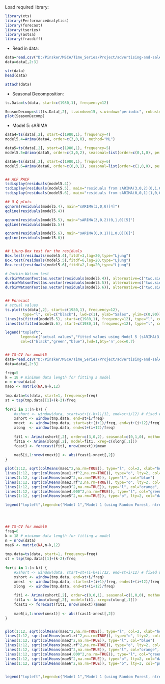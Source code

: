 Load required library:
```r
library(xts)
library(PerformanceAnalytics)
library(forecast)
library(tseries)
library(astsa)
library(fracdiff)
```

- Read in data:
```r
data=read.csv("D:/Pinsker/MSCA/Time_Series/Project/advertising-and-sales-data.csv")
data=data[,2:3]

str(data)
head(data)

attach(data)
```

- Seasonal Decomposition:
```r
ts.Data=ts(data, start=c(1980,1), frequency=12)

SeasonDecomp=stl(ts.Data[,2], t.window=15, s.window="periodic", robust=TRUE)
plot(SeasonDecomp)
```

- Model 5: sARIMA
```r
data4=ts(data[,2], start=c(1980,1), frequency=4)
model5.4=Arima(data4, order=c(3,0,0), method="ML")

data5=ts(data[,2], start=c(1980,1), frequency=5)
model5.5=Arima(data5, order=c(3,0,2), seasonal=list(order=c(0,1,0), period=5), method="ML")

data6=ts(data[,2], start=c(1980,1), frequency=6)
model5.6=Arima(data6, order=c(0,0,1), seasonal=list(order=c(1,0,0), period=6), method="ML")


## ACF PACF
tsdisplay(residuals(model5.4))
tsdisplay(residuals(model5.5), main="residuals from sARIMA(3,0,2)(0,1,0)[5]")
tsdisplay(residuals(model5.6), main="residuals from sARIMA(0,0,1)(1,0,0)[6]")

## Q-Q plots
qqnorm(residuals(model5.4), main="sARIMA(3,0,0)[4]")
qqline(residuals(model5.4))

qqnorm(residuals(model5.5), main="sARIMA(3,0,2)(0,1,0)[5]")
qqline(residuals(model5.5))

qqnorm(residuals(model5.6), main="sARIMA(0,0,1)(1,0,0)[6]")
qqline(residuals(model5.6))


## Ljung-Box test for the residuals
Box.test(residuals(model5.4),fitdf=3,lag=20,type="Ljung")
Box.test(residuals(model5.5),fitdf=6,lag=20,type="Ljung")
Box.test(residuals(model5.6),fitdf=2,lag=20,type="Ljung")

# Durbin-Watson test
durbinWatsonTest(as.vector(residuals(model5.4)), alternative=c("two.sided"))
durbinWatsonTest(as.vector(residuals(model5.5)), alternative=c("two.sided"))
durbinWatsonTest(as.vector(residuals(model5.6)), alternative=c("two.sided"))


## Forecast
# actual values
ts.plot(ts(data[,2], start=c(1980,1), frequency=12), 
        type="l", col=c("black"), lwd=c(1), ylab="Sales", ylim=c(0,90))
lines(ts(fitted(model5.5), start=c(1980,1), frequency=12), type="l", col=c("green"), lwd=c(2))
lines(ts(fitted(model5.6), start=c(1980,1), frequency=12), type="l", col=c("blue"), lwd=c(2))

legend("topleft", 
       legend=c("actual values","fitted values using Model 5 (sARIMA(3,0,2)(0,1,0)[5])", "fitted values using Model 6 (sARIMA(0,0,1)(1,0,0)[6])"),
       col=c("black","green","blue"),lwd=1,bty='n',cex=0.7)


## TS-CV for model5
data=read.csv("D:/Pinsker/MSCA/Time_Series/Project/advertising-and-sales-data.csv")
data=data[,2:3]

freq=5
k = 18 # minimum data length for fitting a model
n = nrow(data)
mae5 <- matrix(NA,n-k,12)
    
tmp.data=ts(data, start=1, frequency=freq)
st = tsp(tmp.data)[1]+(k-2)/freq
    
for(i in 1:(n-k)) {
    #xshort <- window(data, start=st+(i-k+1)/12, end=st+i/12) # fixed window
    xshort <- window(tmp.data, end=st+i/freq)
    xnext  <- window(tmp.data, start=st+(i+1)/freq, end=st+(i+12)/freq)
    xlong  <- window(tmp.data, end=st+(i+12)/freq)
  
    fit1 <- Arima(xshort[,2], order=c(3,0,2), seasonal=c(0,1,0), method="ML")
    fit1a <- Arima(xlong[,2], model=fit1, xreg=c(xlong[,1]))
    fcast1 <- forecast(fit1, nrow(xnext))$mean
    
    mae5[i,1:nrow(xnext)] <- abs(fcast1-xnext[,2])
}

plot(1:12, sqrt(colMeans(mae1^2,na.rm=TRUE)), type="l", col=2, xlab="horizon", ylab="RMSE of Forecasting", ylim=c(15,50))
lines(1:12, sqrt(colMeans(mae1.rf^2,na.rm=TRUE)), type="o", lty=2, col="red")
lines(1:12, sqrt(colMeans(mae2^2,na.rm=TRUE)), type="l", col="blue")
lines(1:12, sqrt(colMeans(mae2.rf^2,na.rm=TRUE)), type="o", lty=2, col="blue")
lines(1:12, sqrt(colMeans(mae3^2,na.rm=TRUE)), type="l", col="orange", lwd=2)
lines(1:12, sqrt(colMeans(mae4.000^2,na.rm=TRUE)), type="l", col="green", lwd=1)
lines(1:12, sqrt(colMeans(mae5^2,na.rm=TRUE)), type="o", lty=2, col="darkgreen", lwd=2)

legend("topleft",legend=c("Model 1","Model 1 (using Random Forest, ntree=500)","Model 2","Model 2 (using Random Forest)","Model 3 (Model 1 w/ ARIMA(0,1,1) error)","Model 4 (Model 2 w/ ARIMA(0,0,0) error)","Model 5: sARIMA(3,0,2)(0,1,0)[5]"), col=c("red","red","blue","blue","orange","green","darkgreen"), lty=1, cex=0.6, bty="n")




## TS-CV for model6
freq=6
k = 18 # minimum data length for fitting a model
n = nrow(data)
mae6 <- matrix(NA,n-k,12)
    
tmp.data=ts(data, start=1, frequency=freq)
st = tsp(tmp.data)[1]+(k-2)/freq
    
for(i in 1:(n-k)) {
    #xshort <- window(data, start=st+(i-k+1)/12, end=st+i/12) # fixed window
    xshort <- window(tmp.data, end=st+i/freq)
    xnext  <- window(tmp.data, start=st+(i+1)/freq, end=st+(i+12)/freq)
    xlong  <- window(tmp.data, end=st+(i+12)/freq)
  
    fit1 <- Arima(xshort[,2], order=c(0,0,1), seasonal=c(1,0,0), method="ML")
    fit1a <- Arima(xlong[,2], model=fit1, xreg=c(xlong[,1]))
    fcast1 <- forecast(fit1, nrow(xnext))$mean
    
    mae6[i,1:nrow(xnext)] <- abs(fcast1-xnext[,2])
}


plot(1:12, sqrt(colMeans(mae1^2,na.rm=TRUE)), type="l", col=2, xlab="horizon", ylab="RMSE of Forecasting", ylim=c(15,50))
lines(1:12, sqrt(colMeans(mae1.rf^2,na.rm=TRUE)), type="o", lty=2, col="red")
lines(1:12, sqrt(colMeans(mae2^2,na.rm=TRUE)), type="l", col="blue")
lines(1:12, sqrt(colMeans(mae2.rf^2,na.rm=TRUE)), type="o", lty=2, col="blue")
lines(1:12, sqrt(colMeans(mae3^2,na.rm=TRUE)), type="l", col="orange", lwd=2)
lines(1:12, sqrt(colMeans(mae4.000^2,na.rm=TRUE)), type="l", col="green", lwd=1)
lines(1:12, sqrt(colMeans(mae5^2,na.rm=TRUE)), type="o", lty=2, col="darkgreen", lwd=2)
lines(1:12, sqrt(colMeans(mae6^2,na.rm=TRUE)), type="o", lty=3, col="purple", lwd=2)


legend("topleft",legend=c("Model 1","Model 1 (using Random Forest, ntree=500)","Model 2","Model 2 (using Random Forest)","Model 3 (Model 1 w/ ARIMA(0,1,1) error)","Model 4 (Model 2 w/ ARIMA(0,0,0) error)","Model 5: sARIMA(3,0,2)(0,1,0)[5]","Model 6: sARIMA(0,0,1)(1,0,0)[6]"), col=c("red","red","blue","blue","orange","magenta","green","darkgreen","purple"), lty=1, cex=0.6, bty="n")

```


